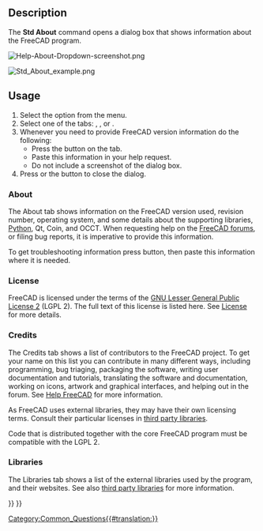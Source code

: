 <languages/>
<translate>

<!--T:25-->
{{Docnav
|[[Std_ReportBug|ReportBug]]
|[[Std_WhatsThis|WhatsThis]]
|[[Std_Help_Menu|Std Help Menu]]
|IconL=Std_ReportBug.svg
|IconR=Std_WhatsThis.svg
|IconC=Freecad.svg
}}

<!--T:1-->
{{GuiCommand
|Name=Std About
|Workbenches=All
|MenuLocation=Help → About FreeCAD
}}

==Description== <!--T:8-->

<!--T:2-->
The '''Std About''' command opens a dialog box that shows information about the FreeCAD program.

<!--T:27-->
[[File:Help-About-Dropdown-screenshot.png]]
{{Caption|Activate the About dialog via {{MenuCommand|Help → [[Image:Std_About.svg|16px]] About FreeCAD}}}}

<!--T:28-->
[[File:Std_About_example.png]]
{{Caption|The About FreeCAD dialog box}}

<!--T:24-->
{{VeryImportantMessage|'''ATTENTION''': Do not take a screenshot of this dialog box! Instead press the {{Button|Copy to clipboard}} button and then paste the information in your help request.}}

==Usage== <!--T:10-->

<!--T:11-->
# Select the {{MenuCommand|Help → [[Image:Std_About.svg|16px]] About FreeCAD}} option from the menu.
# Select one of the tabs: {{MenuCommand|About}}, {{MenuCommand|Credits}}, {{MenuCommand|License}} or {{MenuCommand|Libraries}}.
# Whenever you need to provide FreeCAD version information do the following:
#* Press the {{Button|Copy to clipboard}} button on the {{MenuCommand|About}} tab.
#* Paste this information in your help request.
#* Do not include a screenshot of the dialog box.
# Press {{KEY|Esc}} or the {{Button|OK}} button to close the dialog.

===About=== <!--T:12-->

<!--T:13-->
The About tab shows information on the FreeCAD version used, revision number, operating system, and some details about the supporting libraries, [[Python|Python]], Qt, Coin, and OCCT. When requesting help on the [http://forum.freecadweb.org/viewtopic.php?f=3&t=2264 FreeCAD forums], or filing bug reports, it is imperative to provide this information.

<!--T:4-->
To get troubleshooting information press {{Button|Copy to clipboard}} button, then paste this information where it is needed.

</translate>
{{Code|lang=text|code=
OS: Windows 11 build 22621
Word size of FreeCAD: 64-bit
Version: 0.21.2.33771 (Git)
Build type: Release
Branch: releases/FreeCAD-0-21
Hash: b9bfa5c5507506e4515816414cd27f4851d00489
Python 3.8.10, Qt 5.15.2, Coin 4.0.1, Vtk 8.2.0, OCC 7.6.3
Locale: English/United States (en_US)
Installed mods: 
  * fasteners 0.5.0
  * sheetmetal 0.3.16
}}
<translate>

===License=== <!--T:16-->

<!--T:17-->
FreeCAD is licensed under the terms of the [https://en.wikipedia.org/wiki/GNU_Lesser_General_Public_License GNU Lesser General Public License 2] (LGPL 2). The full text of this license is listed here. See [[License|License]] for more details.

===Credits=== <!--T:14-->

<!--T:15-->
The Credits tab shows a list of contributors to the FreeCAD project. To get your name on this list you can contribute in many different ways, including programming, bug triaging, packaging the software, writing user documentation and tutorials, translating the software and documentation, working on icons, artwork and graphical interfaces, and helping out in the forum. See [[Help_FreeCAD|Help FreeCAD]] for more information.

<!--T:18-->
As FreeCAD uses external libraries, they may have their own licensing terms. Consult their particular licenses in [[Third_Party_Libraries|third party libraries]].

<!--T:19-->
Code that is distributed together with the core FreeCAD program must be compatible with the LGPL 2.

===Libraries=== <!--T:20-->

<!--T:21-->
The Libraries tab shows a list of the external libraries used by the program, and their websites. See also [[Third_Party_Libraries|third party libraries]] for more information.


<!--T:26-->
{{Docnav
|[[Std_ReportBug|ReportBug]]
|[[Std_WhatsThis|WhatsThis]]
|[[Std_Help_Menu|Std Help Menu]]
|IconL=Std_ReportBug.svg
|IconR=Std_WhatsThis.svg
|IconC=Freecad.svg
}}

</translate>
[[Category:Common_Questions{{#translation:}}]]
{{Std_Base_navi{{#translation:}}}}
{{Userdocnavi{{#translation:}}}}